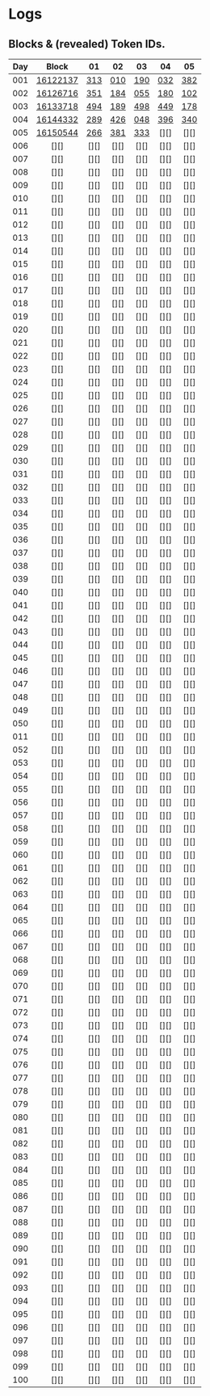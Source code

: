 # Logs

## Blocks & (revealed) Token IDs.

| Day | Block | 01 | 02 | 03 | 04 | 05 |
|:---:|:-----:|:--:|:--:|:--:|:--:|:--:|
| 001 | [16122137][] | [313][] | [010][] | [190][] | [032][] | [382][] |
| 002 | [16126716][] | [351][] | [184][] | [055][] | [180][] | [102][] |
| 003 | [16133718][] | [494][] | [189][] | [498][] | [449][] | [178][] |
| 004 | [16144332][] | [289][] | [426][] | [048][] | [396][] | [340][] |
| 005 | [16150544][] | [266][] | [381][] | [333][] | [][] | [][] |
| 006 | [][] | [][] | [][] | [][] | [][] | [][] |
| 007 | [][] | [][] | [][] | [][] | [][] | [][] |
| 008 | [][] | [][] | [][] | [][] | [][] | [][] |
| 009 | [][] | [][] | [][] | [][] | [][] | [][] |
| 010 | [][] | [][] | [][] | [][] | [][] | [][] |
| 011 | [][] | [][] | [][] | [][] | [][] | [][] |
| 012 | [][] | [][] | [][] | [][] | [][] | [][] |
| 013 | [][] | [][] | [][] | [][] | [][] | [][] |
| 014 | [][] | [][] | [][] | [][] | [][] | [][] |
| 015 | [][] | [][] | [][] | [][] | [][] | [][] |
| 016 | [][] | [][] | [][] | [][] | [][] | [][] |
| 017 | [][] | [][] | [][] | [][] | [][] | [][] |
| 018 | [][] | [][] | [][] | [][] | [][] | [][] |
| 019 | [][] | [][] | [][] | [][] | [][] | [][] |
| 020 | [][] | [][] | [][] | [][] | [][] | [][] |
| 021 | [][] | [][] | [][] | [][] | [][] | [][] |
| 022 | [][] | [][] | [][] | [][] | [][] | [][] |
| 023 | [][] | [][] | [][] | [][] | [][] | [][] |
| 024 | [][] | [][] | [][] | [][] | [][] | [][] |
| 025 | [][] | [][] | [][] | [][] | [][] | [][] |
| 026 | [][] | [][] | [][] | [][] | [][] | [][] |
| 027 | [][] | [][] | [][] | [][] | [][] | [][] |
| 028 | [][] | [][] | [][] | [][] | [][] | [][] |
| 029 | [][] | [][] | [][] | [][] | [][] | [][] |
| 030 | [][] | [][] | [][] | [][] | [][] | [][] |
| 031 | [][] | [][] | [][] | [][] | [][] | [][] |
| 032 | [][] | [][] | [][] | [][] | [][] | [][] |
| 033 | [][] | [][] | [][] | [][] | [][] | [][] |
| 034 | [][] | [][] | [][] | [][] | [][] | [][] |
| 035 | [][] | [][] | [][] | [][] | [][] | [][] |
| 036 | [][] | [][] | [][] | [][] | [][] | [][] |
| 037 | [][] | [][] | [][] | [][] | [][] | [][] |
| 038 | [][] | [][] | [][] | [][] | [][] | [][] |
| 039 | [][] | [][] | [][] | [][] | [][] | [][] |
| 040 | [][] | [][] | [][] | [][] | [][] | [][] |
| 041 | [][] | [][] | [][] | [][] | [][] | [][] |
| 042 | [][] | [][] | [][] | [][] | [][] | [][] |
| 043 | [][] | [][] | [][] | [][] | [][] | [][] |
| 044 | [][] | [][] | [][] | [][] | [][] | [][] |
| 045 | [][] | [][] | [][] | [][] | [][] | [][] |
| 046 | [][] | [][] | [][] | [][] | [][] | [][] |
| 047 | [][] | [][] | [][] | [][] | [][] | [][] |
| 048 | [][] | [][] | [][] | [][] | [][] | [][] |
| 049 | [][] | [][] | [][] | [][] | [][] | [][] |
| 050 | [][] | [][] | [][] | [][] | [][] | [][] |
| 011 | [][] | [][] | [][] | [][] | [][] | [][] |
| 052 | [][] | [][] | [][] | [][] | [][] | [][] |
| 053 | [][] | [][] | [][] | [][] | [][] | [][] |
| 054 | [][] | [][] | [][] | [][] | [][] | [][] |
| 055 | [][] | [][] | [][] | [][] | [][] | [][] |
| 056 | [][] | [][] | [][] | [][] | [][] | [][] |
| 057 | [][] | [][] | [][] | [][] | [][] | [][] |
| 058 | [][] | [][] | [][] | [][] | [][] | [][] |
| 059 | [][] | [][] | [][] | [][] | [][] | [][] |
| 060 | [][] | [][] | [][] | [][] | [][] | [][] |
| 061 | [][] | [][] | [][] | [][] | [][] | [][] |
| 062 | [][] | [][] | [][] | [][] | [][] | [][] |
| 063 | [][] | [][] | [][] | [][] | [][] | [][] |
| 064 | [][] | [][] | [][] | [][] | [][] | [][] |
| 065 | [][] | [][] | [][] | [][] | [][] | [][] |
| 066 | [][] | [][] | [][] | [][] | [][] | [][] |
| 067 | [][] | [][] | [][] | [][] | [][] | [][] |
| 068 | [][] | [][] | [][] | [][] | [][] | [][] |
| 069 | [][] | [][] | [][] | [][] | [][] | [][] |
| 070 | [][] | [][] | [][] | [][] | [][] | [][] |
| 071 | [][] | [][] | [][] | [][] | [][] | [][] |
| 072 | [][] | [][] | [][] | [][] | [][] | [][] |
| 073 | [][] | [][] | [][] | [][] | [][] | [][] |
| 074 | [][] | [][] | [][] | [][] | [][] | [][] |
| 075 | [][] | [][] | [][] | [][] | [][] | [][] |
| 076 | [][] | [][] | [][] | [][] | [][] | [][] |
| 077 | [][] | [][] | [][] | [][] | [][] | [][] |
| 078 | [][] | [][] | [][] | [][] | [][] | [][] |
| 079 | [][] | [][] | [][] | [][] | [][] | [][] |
| 080 | [][] | [][] | [][] | [][] | [][] | [][] |
| 081 | [][] | [][] | [][] | [][] | [][] | [][] |
| 082 | [][] | [][] | [][] | [][] | [][] | [][] |
| 083 | [][] | [][] | [][] | [][] | [][] | [][] |
| 084 | [][] | [][] | [][] | [][] | [][] | [][] |
| 085 | [][] | [][] | [][] | [][] | [][] | [][] |
| 086 | [][] | [][] | [][] | [][] | [][] | [][] |
| 087 | [][] | [][] | [][] | [][] | [][] | [][] |
| 088 | [][] | [][] | [][] | [][] | [][] | [][] |
| 089 | [][] | [][] | [][] | [][] | [][] | [][] |
| 090 | [][] | [][] | [][] | [][] | [][] | [][] |
| 091 | [][] | [][] | [][] | [][] | [][] | [][] |
| 092 | [][] | [][] | [][] | [][] | [][] | [][] |
| 093 | [][] | [][] | [][] | [][] | [][] | [][] |
| 094 | [][] | [][] | [][] | [][] | [][] | [][] |
| 095 | [][] | [][] | [][] | [][] | [][] | [][] |
| 096 | [][] | [][] | [][] | [][] | [][] | [][] |
| 097 | [][] | [][] | [][] | [][] | [][] | [][] |
| 098 | [][] | [][] | [][] | [][] | [][] | [][] |
| 099 | [][] | [][] | [][] | [][] | [][] | [][] |
| 100 | [][] | [][] | [][] | [][] | [][] | [][] |


[16122137]: https://etherscan.io/tx/0x125658e848c5a237e206cb5e44a96944a424477f1540e0643b7c57b3bc665b68#eventlog
[313]: https://opensea.io/assets/ethereum/0x45cac57e2d37e751ebc3876f51ad66f315c2fa4a/313
[010]: https://opensea.io/assets/ethereum/0x45cac57e2d37e751ebc3876f51ad66f315c2fa4a/10
[190]: https://opensea.io/assets/ethereum/0x45cac57e2d37e751ebc3876f51ad66f315c2fa4a/190
[032]: https://opensea.io/assets/ethereum/0x45cac57e2d37e751ebc3876f51ad66f315c2fa4a/32
[382]: https://opensea.io/assets/ethereum/0x45cac57e2d37e751ebc3876f51ad66f315c2fa4a/382

[16126716]: https://etherscan.io/tx/0xf668cef5f3c1b5c139a76adab8275d7dd0553197a22928a96fdcd84e336b05ac#eventlog
[351]: https://opensea.io/assets/ethereum/0x45cac57e2d37e751ebc3876f51ad66f315c2fa4a/351
[184]: https://opensea.io/assets/ethereum/0x45cac57e2d37e751ebc3876f51ad66f315c2fa4a/184
[055]: https://opensea.io/assets/ethereum/0x45cac57e2d37e751ebc3876f51ad66f315c2fa4a/55
[180]: https://opensea.io/assets/ethereum/0x45cac57e2d37e751ebc3876f51ad66f315c2fa4a/180
[102]: https://opensea.io/assets/ethereum/0x45cac57e2d37e751ebc3876f51ad66f315c2fa4a/102

[16133718]: https://etherscan.io/tx/0x46c4f857f12951567182edc5781a84d08b03d8a9434731bd52cd26332777a7da#eventlog
[494]: https://opensea.io/assets/ethereum/0x45cac57e2d37e751ebc3876f51ad66f315c2fa4a/494
[189]: https://opensea.io/assets/ethereum/0x45cac57e2d37e751ebc3876f51ad66f315c2fa4a/189
[498]: https://opensea.io/assets/ethereum/0x45cac57e2d37e751ebc3876f51ad66f315c2fa4a/498
[449]: https://opensea.io/assets/ethereum/0x45cac57e2d37e751ebc3876f51ad66f315c2fa4a/449
[178]: https://opensea.io/assets/ethereum/0x45cac57e2d37e751ebc3876f51ad66f315c2fa4a/178

[16144332]: https://etherscan.io/tx/0x36e2ddfca7d9fa1a647a50ea7eba366cbb7ba89fed6e9fb9571c2f20d3092cd5#eventlog
[289]: https://opensea.io/assets/ethereum/0x45cac57e2d37e751ebc3876f51ad66f315c2fa4a/289
[426]: https://opensea.io/assets/ethereum/0x45cac57e2d37e751ebc3876f51ad66f315c2fa4a/426
[048]: https://opensea.io/assets/ethereum/0x45cac57e2d37e751ebc3876f51ad66f315c2fa4a/48
[396]: https://opensea.io/assets/ethereum/0x45cac57e2d37e751ebc3876f51ad66f315c2fa4a/396
[340]: https://opensea.io/assets/ethereum/0x45cac57e2d37e751ebc3876f51ad66f315c2fa4a/340

[16150544]: https://etherscan.io/tx/0xc6cafd6cfce7a6969ab3f729dde0b0ad63e84dd5e22a52ea016f956d4a3c36bd#eventlog
[266]: https://opensea.io/assets/ethereum/0x45cac57e2d37e751ebc3876f51ad66f315c2fa4a/266
[381]: https://opensea.io/assets/ethereum/0x45cac57e2d37e751ebc3876f51ad66f315c2fa4a/381
[333]: https://opensea.io/assets/ethereum/0x45cac57e2d37e751ebc3876f51ad66f315c2fa4a/333
[008]: https://opensea.io/assets/ethereum/0x45cac57e2d37e751ebc3876f51ad66f315c2fa4a/8
[136]: https://opensea.io/assets/ethereum/0x45cac57e2d37e751ebc3876f51ad66f315c2fa4a/136
